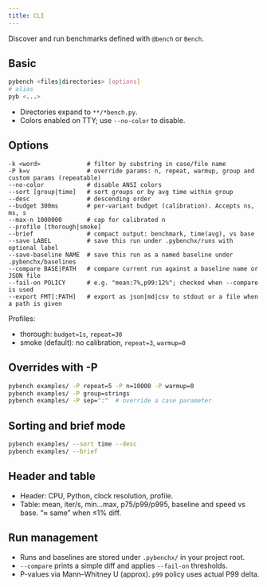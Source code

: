 ```yaml
---
title: CLI
---
```


Discover and run benchmarks defined with `@bench` or `Bench`.

## Basic

```bash
pybench <files|directories> [options]
# alias
pyb <...>
```

- Directories expand to `**/*bench.py`.
- Colors enabled on TTY; use `--no-color` to disable.

## Options

```text
-k <word>             # filter by substring in case/file name
-P k=v                # override params: n, repeat, warmup, group and custom params (repeatable)
--no-color            # disable ANSI colors
--sort [group|time]   # sort groups or by avg time within group
--desc                # descending order
--budget 300ms        # per-variant budget (calibration). Accepts ns, ms, s
--max-n 1000000       # cap for calibrated n
--profile [thorough|smoke]
--brief               # compact output: benchmark, time(avg), vs base
--save LABEL          # save this run under .pybenchx/runs with optional label
--save-baseline NAME  # save this run as a named baseline under .pybenchx/baselines
--compare BASE|PATH   # compare current run against a baseline name or JSON file
--fail-on POLICY      # e.g. "mean:7%,p99:12%"; checked when --compare is used
--export FMT[:PATH]   # export as json|md|csv to stdout or a file when a path is given
```

Profiles:
- thorough: `budget≈1s`, `repeat=30`
- smoke (default): no calibration, `repeat=3`, `warmup=0`

## Overrides with -P

```bash
pybench examples/ -P repeat=5 -P n=10000 -P warmup=0
pybench examples/ -P group=strings
pybench examples/ -P sep=":"  # override a case parameter
```

## Sorting and brief mode

```bash
pybench examples/ --sort time --desc
pybench examples/ --brief
```

## Header and table

- Header: CPU, Python, clock resolution, profile.
- Table: mean, iter/s, min…max, p75/p99/p995, baseline and speed vs base. “≈ same” when ≤1% diff.

## Run management

- Runs and baselines are stored under `.pybenchx/` in your project root.
- `--compare` prints a simple diff and applies `--fail-on` thresholds.
- P-values via Mann–Whitney U (approx). `p99` policy uses actual P99 delta.

